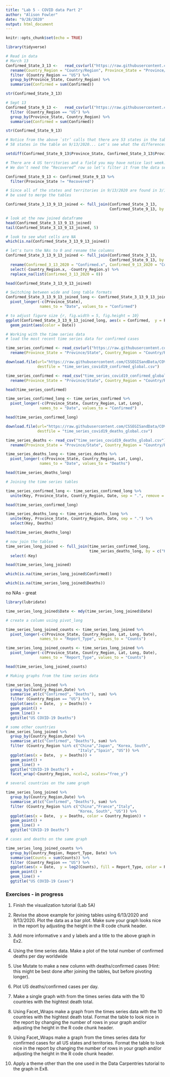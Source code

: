 ```yaml
---
title: "Lab 5 - COVID data Part 2"
author: "Alison Fowler"
date: "9/28/2020"
output: html_document
---
```


```r
knitr::opts_chunk$set(echo = TRUE)
```

```r
library(tidyverse)
```

```r
# Read in data 
# March 13
Confirmed_State_3_13 <-   read_csv(url("https://raw.githubusercontent.com/CSSEGISandData/COVID-19/master/csse_covid_19_data/csse_covid_19_daily_reports/03-13-2020.csv")) %>%
  rename(Country_Region = "Country/Region", Province_State = "Province/State") %>% 
  filter (Country_Region == "US") %>% 
  group_by(Province_State, Country_Region) %>% 
  summarise(Confirmed = sum(Confirmed)) 

str(Confirmed_State_3_13)
```

```r
# Sept 13
Confirmed_State_9_13 <-   read_csv(url("https://raw.githubusercontent.com/CSSEGISandData/COVID-19/master/csse_covid_19_data/csse_covid_19_daily_reports/09-13-2020.csv")) %>% 
  filter (Country_Region == "US") %>% 
  group_by(Province_State, Country_Region) %>% 
  summarise(Confirmed = sum(Confirmed)) 

str(Confirmed_State_9_13)
```

```r
# Notice from the above `str’ calls that there are 53 states in the table on 3/13/2020 and 
# 58 states in the table on 9/13/2020... Let's see what the differences are 

setdiff(Confirmed_State_9_13$Province_State, Confirmed_State_3_13$Province_State)
```

```r
# There are 4 US territories and a field you may have notice last week: “Recovered”. 
# We don’t need the “Recovered” row so let’s filter it from the data set

Confirmed_State_9_13 <- Confirmed_State_9_13 %>% 
  filter(Province_State != "Recovered") 
```

```r
# Since all of the states and territories in 9/13/2020 are found in 3/13/2020 a left_join or full_join can 
# be used to merge the tables

Confirmed_State_3_13_9_13_joined <- full_join(Confirmed_State_3_13,
                                              Confirmed_State_9_13, by = c("Province_State"))
```

```r
# look at the new joined dataframe 
head(Confirmed_State_3_13_9_13_joined)
tail(Confirmed_State_3_13_9_13_joined, 5)
```

```r
# look to see what cells are NA  
which(is.na(Confirmed_State_3_13_9_13_joined))
```

```r
# let's turn the NAs to 0 and rename the columns 
Confirmed_State_3_13_9_13_joined <- full_join(Confirmed_State_3_13,
                                              Confirmed_State_9_13, by = c("Province_State")) %>% 
  rename(Confirmed_3_13_2020 = "Confirmed.x", Confirmed_9_13_2020 = "Confirmed.y") %>% 
  select(-Country_Region.x, -Country_Region.y) %>% 
  replace_na(list(Confirmed_3_13_2020 = 0))

head(Confirmed_State_3_13_9_13_joined)
```

```r
# Switching between wide and long table formats
Confirmed_State_3_13_9_13_joined_long <- Confirmed_State_3_13_9_13_joined %>% 
  pivot_longer(-c(Province_State),
               names_to = "Date", values_to = "Confirmed")
```

```r
# to adjust figure size {r, fig.width = 5, fig.height = 10}
ggplot(Confirmed_State_3_13_9_13_joined_long, aes(x = Confirmed,  y = Province_State))  + 
  geom_point(aes(color = Date)) 
```

```r
# Working with the time series data 
# load the most recent time series data for confirmed cases 

time_series_confirmed <- read_csv(url("https://raw.githubusercontent.com/CSSEGISandData/COVID-19/master/csse_covid_19_data/csse_covid_19_time_series/time_series_covid19_confirmed_global.csv")) %>%
  rename(Province_State = "Province/State", Country_Region = "Country/Region")

download.file(url="https://raw.githubusercontent.com/CSSEGISandData/COVID-19/master/csse_covid_19_data/csse_covid_19_time_series/time_series_covid19_confirmed_global.csv", 
              destfile = "time_series_covid19_confirmed_global.csv")

time_series_confirmed <- read_csv("time_series_covid19_confirmed_global.csv")%>%
  rename(Province_State = "Province/State", Country_Region = "Country/Region")

head(time_series_confirmed)
```

```r
time_series_confirmed_long <- time_series_confirmed %>% 
  pivot_longer(-c(Province_State, Country_Region, Lat, Long),
               names_to = "Date", values_to = "Confirmed") 

head(time_series_confirmed_long)
```

```r
download.file(url="https://raw.githubusercontent.com/CSSEGISandData/COVID-19/master/csse_covid_19_data/csse_covid_19_time_series/time_series_covid19_deaths_global.csv", 
              destfile = "time_series_covid19_deaths_global.csv")

time_series_deaths <- read_csv("time_series_covid19_deaths_global.csv")%>%
  rename(Province_State = "Province/State", Country_Region = "Country/Region")

time_series_deaths_long <- time_series_deaths %>% 
  pivot_longer(-c(Province_State, Country_Region, Lat, Long),
               names_to = "Date", values_to = "Deaths") 

head(time_series_deaths_long)
```

```r
# Joining the time series tables 

time_series_confirmed_long <- time_series_confirmed_long %>% 
  unite(Key, Province_State, Country_Region, Date, sep = ".", remove = FALSE)

head(time_series_confirmed_long)
```

```r
time_series_deaths_long <- time_series_deaths_long %>% 
  unite(Key, Province_State, Country_Region, Date, sep = ".") %>% 
  select(Key, Deaths)

head(time_series_deaths_long)
```

```r
# now join the tables 
time_series_long_joined <- full_join(time_series_confirmed_long,
                                     time_series_deaths_long, by = c("Key")) %>% 
  select(-Key)

head(time_series_long_joined)
```

```r
which(is.na(time_series_long_joined$Confirmed))
```

```r
which(is.na(time_series_long_joined$Deaths))
```

no NAs - great 

```r
library(lubridate)
```

```r
time_series_long_joined$Date <- mdy(time_series_long_joined$Date)

# create a column using pivot_long 

time_series_long_joined_counts <- time_series_long_joined %>% 
  pivot_longer(-c(Province_State, Country_Region, Lat, Long, Date),
               names_to = "Report_Type", values_to = "Counts")
```

```r
time_series_long_joined_counts <- time_series_long_joined %>% 
  pivot_longer(-c(Province_State, Country_Region, Lat, Long, Date),
               names_to = "Report_Type", values_to = "Counts")

head(time_series_long_joined_counts)
```

```r
# Making graphs from the time series data 

time_series_long_joined %>% 
  group_by(Country_Region,Date) %>% 
  summarise_at(c("Confirmed", "Deaths"), sum) %>% 
  filter (Country_Region == "US") %>% 
  ggplot(aes(x = Date,  y = Deaths)) + 
  geom_point() +
  geom_line() +
  ggtitle("US COVID-19 Deaths")
```

```r
# some other countries 
time_series_long_joined %>% 
  group_by(Country_Region,Date) %>% 
  summarise_at(c("Confirmed", "Deaths"), sum) %>% 
  filter (Country_Region %in% c("China","Japan", "Korea, South",
                                "Italy","Spain", "US")) %>% 
  ggplot(aes(x = Date,  y = Deaths)) + 
  geom_point() +
  geom_line() +
  ggtitle("COVID-19 Deaths") +
  facet_wrap(~Country_Region, ncol=2, scales="free_y")
```

```r
# several countries on the same graph

time_series_long_joined %>% 
  group_by(Country_Region,Date) %>% 
  summarise_at(c("Confirmed", "Deaths"), sum) %>% 
  filter (Country_Region %in% c("China","France","Italy", 
                                "Korea, South", "US")) %>% 
  ggplot(aes(x = Date,  y = Deaths, color = Country_Region)) + 
  geom_point() +
  geom_line() +
  ggtitle("COVID-19 Deaths")
```

```r
# cases and deaths on the same graph 

time_series_long_joined_counts %>% 
  group_by(Country_Region, Report_Type, Date) %>% 
  summarise(Counts = sum(Counts)) %>% 
  filter (Country_Region == "US") %>% 
  ggplot(aes(x = Date,  y = log2(Counts), fill = Report_Type, color = Report_Type)) + 
  geom_point() +
  geom_line() +
  ggtitle("US COVID-19 Cases")
```

### Exercises - in progress
1. Finish the visualization tutorial (Lab 5A)

2. Revise the above example for joining tables using 6/13/2020 and 9/13/2020. Plot the data as a bar plot. Make sure your graph looks nice in the report by adjusting the height in the R code chunk header.

3. Add more informative x and y labels and a title to the above graph in Ex2.

4. Using the time series data. Make a plot of the total number of confirmed deaths per day worldwide

5. Use Mutate to make a new column with deaths/confirmed cases (Hint: this might be best done after joining the tables, but before pivoting longer).

6. Plot US deaths/confirmed cases per day.

7. Make a single graph with from the times series data with the 10 countries with the hightest death total.

8. Using Facet_Wraps make a graph from the times series data with the 10 countries with the hightest death total. Format the table to look nice in the report by changing the number of rows in your graph and/or adjusting the height in the R code chunk header.

9. Using Facet_Wraps make a graph from the times series data for confirmed cases for all US states and territories. Format the table to look nice in the report by changing the number of rows in your graph and/or adjusting the height in the R code chunk header.

10. Apply a theme other than the one used in the Data Carpentries tutorial to the graph in Ex8.



